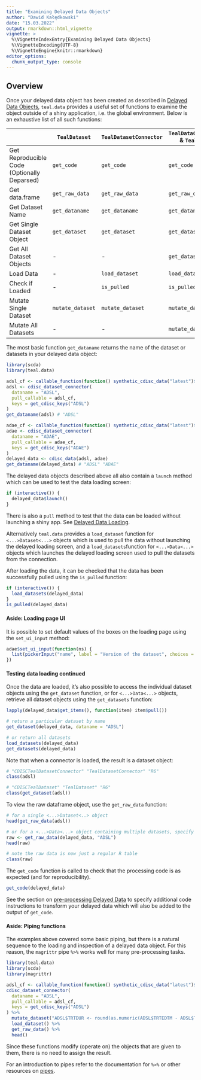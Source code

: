 ```yaml
---
title: "Examining Delayed Data Objects"
author: "Dawid Kałędkowski"
date: "15.03.2022"
output: rmarkdown::html_vignette
vignette: >
  %\VignetteIndexEntry{Examining Delayed Data Objects}
  %\VignetteEncoding{UTF-8}
  %\VignetteEngine{knitr::rmarkdown}
editor_options:
  chunk_output_type: console
---
```


## Overview

Once your delayed data object has been created as described in [Delayed Data Objects](delayed-data-objects.html), `teal.data` provides a useful set of functions to examine the object outside of a shiny application, i.e. the global environment. Below is an exhaustive list of all such functions:

|                                             | `TealDataset`       | `TealDatasetConnector`       | `TealDataConnector` & `TealData`      |
|---------------------------------------------|-------------------|----------------------------|------------------------------------------|
| Get Reproducible Code (Optionally Deparsed) | `get_code`          | `get_code`                   | `get_code`                          |
| Get data.frame                              | `get_raw_data`      | `get_raw_data`               | `get_raw_data`                      |
| Get Dataset Name                            | `get_dataname`      | `get_dataname`               | `get_dataname`                      |
| Get Single Dataset Object                   | `get_dataset`       | `get_dataset`                | `get_dataset`                       |
| Get All Dataset Objects                     | -                 | -                          | `get_datasets`                      |
| Load Data                                   | -                 | `load_dataset`               | `load_datasets`                     |
| Check if Loaded                             | -                 | `is_pulled`                  | `is_pulled`                         |
| Mutate Single Dataset                       | `mutate_dataset`    | `mutate_dataset`             | `mutate_dataset`                    |
| Mutate All Datasets                         | -                 | -                          | `mutate_data`                       |

The most basic function `get_dataname` returns the name of the dataset or datasets in your delayed data object:

```r
library(scda)
library(teal.data)

adsl_cf <- callable_function(function() synthetic_cdisc_data("latest")$adsl)
adsl <- cdisc_dataset_connector(
  dataname = "ADSL",
  pull_callable = adsl_cf,
  keys = get_cdisc_keys("ADSL")
)
get_dataname(adsl) # "ADSL"

adae_cf <- callable_function(function() synthetic_cdisc_data("latest")$adae)
adae <- cdisc_dataset_connector(
  dataname = "ADAE",
  pull_callable = adae_cf,
  keys = get_cdisc_keys("ADAE")
)
delayed_data <- cdisc_data(adsl, adae)
get_dataname(delayed_data) # "ADSL" "ADAE"
```

The delayed data objects described above all also contain a `launch` method which can be used to test the data
loading screen:

```r
if (interactive()) {
  delayed_data$launch()
}
```

There is also a `pull` method to test that the data can be loaded without launching a shiny app. See [Delayed Data Loading](delayed-data-loading.html).

Alternatively `teal.data` provides a `load_dataset` function for `<...>Dataset<...>` objects which is used to pull the data without launching the delayed loading screen, and a `load_datasets`function for `<...>Data<...>` objects which launches the delayed loading screen used to pull the datasets from the connection.

After loading the data, it can be checked that the data has been successfully pulled using the `is_pulled` function:

```r
if (interactive()) {
  load_datasets(delayed_data)
}
is_pulled(delayed_data)
```

#### Aside: Loading page UI

It is possible to set default values of the boxes on the loading page using the `set_ui_input`
method:

```r
adae$set_ui_input(function(ns) {
  list(pickerInput("name", label = "Version of the dataset", choices = ls_synthetic_cdisc_data(), selected = "latest"))
})
```

#### Testing data loading continued

Once the data are loaded, it's also possible to access the individual dataset objects using the `get_dataset` function, or for `<...>Data<...>` objects, retrieve all dataset objects using the `get_datasets` function:

```r
lapply(delayed_data$get_items(), function(item) item$pull())

# return a particular dataset by name
get_dataset(delayed_data, dataname = "ADSL")

# or return all datasets
load_datasets(delayed_data)
get_datasets(delayed_data)
```

Note that when a connector is loaded, the result is a dataset object:

```r

# "CDISCTealDatasetConnector" "TealDatasetConnector" "R6"
class(adsl)

# "CDISCTealDataset" "TealDataset" "R6"
class(get_dataset(adsl))
```

To view the raw dataframe object, use the `get_raw_data` function:

```r
# for a single <...>Dataset<..> object
head(get_raw_data(adsl))

# or for a <...>Data<...> object containing multiple datasets, specify the name of the dataset of interest
raw <- get_raw_data(delayed_data, "ADSL")
head(raw)

# note the raw data is now just a regular R table
class(raw)
```

The `get_code` function is called to check that the processing code is as expected (and for reproducibility).

```r
get_code(delayed_data)
```

See the section on [pre-processing Delayed Data](pre-processing-delayed-data.html) to specify additional code instructions to transform your delayed data which will also be added to the output of `get_code`.

#### Aside: Piping functions

The examples above covered some basic piping, but there is a natural sequence to the loading and inspection of a delayed data object. For this reason, the `magrittr` pipe `%>%` works well for many pre-processing tasks.

```r
library(teal.data)
library(scda)
library(magrittr)

adsl_cf <- callable_function(function() synthetic_cdisc_data("latest")$adsl)
cdisc_dataset_connector(
  dataname = "ADSL",
  pull_callable = adsl_cf,
  keys = get_cdisc_keys("ADSL")
) %>%
  mutate_dataset("ADSL$TRTDUR <- round(as.numeric(ADSL$TRTEDTM - ADSL$TRTSDTM), 1)") %>%
  load_dataset() %>%
  get_raw_data() %>%
  head()
```

Since these functions modify (operate on) the objects that are given to them, there is no need to assign the result.

For an introduction to pipes refer to the documentation for `%>%` or other resources on [pipes](https://r4ds.had.co.nz/pipes.html).
